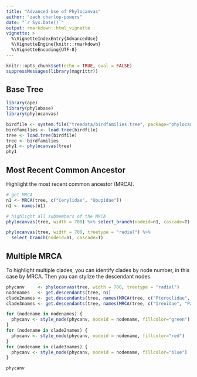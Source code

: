 ```yaml
---
title: "Advanced Use of Phylocanvas"
author: "zach charlop-powers"
date: "`r Sys.Date()`"
output: rmarkdown::html_vignette
vignette: >
  %\VignetteIndexEntry{AdvancedUse}
  %\VignetteEngine{knitr::rmarkdown}
  %\VignetteEncoding{UTF-8}
---
```


```r
knitr::opts_chunk$set(echo = TRUE, eval = FALSE)
suppressMessages(library(magrittr))
```

## Base Tree

```r
library(ape)
library(phylobase)
library(phylocanvas)

birdfile <- system.file("treedata/birdfamilies.tree", package="phylocanvas")
birdfamilies <- load.tree(birdfile)
tree <- load.tree(birdfile)
tree <- birdfamilies
phy1 <- phylocanvas(tree)
phy1
```

## Most Recent Common Ancestor

Highlight the most recent common ancestor (MRCA).

```r

# get MRCA
n1 <- MRCA(tree, c("Cerylidae", "Upupidae"))
n1 <- names(n1) 

# highlight all submembers of the MRCA
phylocanvas(tree, width = 700) %>% select_branch(nodeid=n1, cascade=T)

```
```r
phylocanvas(tree, width = 700, treetype = "radial") %>% 
  select_branch(nodeid=n1, cascade=T)

```

## Multiple MRCA 

To highlight multiple clades, you can identify clades by node number, in this case by MRCA. Then you can stylize the descendant nodes.

```r
phycanv     <- phylocanvas(tree, width = 700, treetype = "radial") 
nodenames   <- get.descendants(tree, n1)
clade2names <- get.descendants(tree, names(MRCA(tree, c("Pteroclidae", "Jacanidae"))))
clade3names <- get.descendants(tree, names(MRCA(tree, c("Irenidae", "Paramythiidae"))))

for (nodename in nodenames) {
  phycanv <- style_node(phycanv, nodeid = nodename, fillcolor="green")
}
for (nodename in clade2names) {
  phycanv <- style_node(phycanv, nodeid = nodename, fillcolor="red")
}
for (nodename in clade3names) {
  phycanv <- style_node(phycanv, nodeid = nodename, fillcolor="blue")
}

phycanv

```
